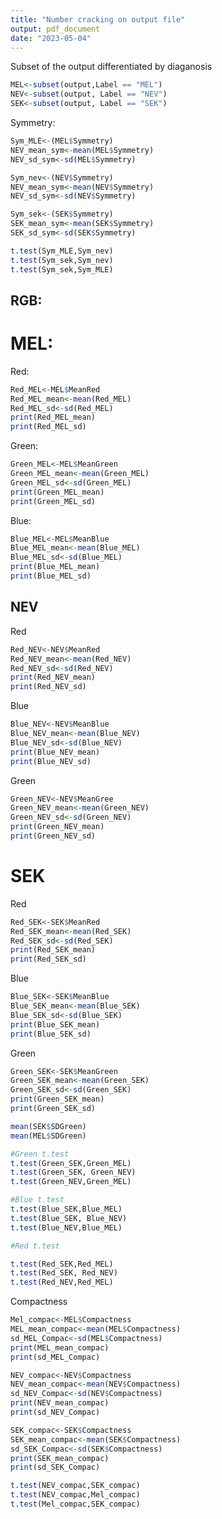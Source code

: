 ```yaml
---
title: "Number cracking on output file"
output: pdf_document
date: "2023-05-04"
---
```

Subset of the output differentiated by diaganosis
```r
MEL<-subset(output,Label == "MEL")
NEV<-subset(output, Label == "NEV")
SEK<-subset(output, Label == "SEK")
```




Symmetry:
```r
Sym_MLE<-(MEL$Symmetry)
NEV_mean_sym<-mean(MEL$Symmetry)
NEV_sd_sym<-sd(MEL$Symmetry)
```

```r
Sym_nev<-(NEV$Symmetry)
NEV_mean_sym<-mean(NEV$Symmetry)
NEV_sd_sym<-sd(NEV$Symmetry)

```


```r
Sym_sek<-(SEK$Symmetry)
SEK_mean_sym<-mean(SEK$Symmetry)
SEK_sd_sym<-sd(SEK$Symmetry)


```


```r
t.test(Sym_MLE,Sym_nev)
t.test(Sym_sek,Sym_nev)
t.test(Sym_sek,Sym_MLE)
```


## RGB:

# MEL:



Red:
```r
Red_MEL<-MEL$MeanRed
Red_MEL_mean<-mean(Red_MEL)
Red_MEL_sd<-sd(Red_MEL)
print(Red_MEL_mean)
print(Red_MEL_sd)
```

Green:
```r
Green_MEL<-MEL$MeanGreen
Green_MEL_mean<-mean(Green_MEL)
Green_MEL_sd<-sd(Green_MEL)
print(Green_MEL_mean)
print(Green_MEL_sd)
```



Blue: 
```r
Blue_MEL<-MEL$MeanBlue
Blue_MEL_mean<-mean(Blue_MEL)
Blue_MEL_sd<-sd(Blue_MEL)
print(Blue_MEL_mean)
print(Blue_MEL_sd)
```


## NEV

Red
```r
Red_NEV<-NEV$MeanRed
Red_NEV_mean<-mean(Red_NEV)
Red_NEV_sd<-sd(Red_NEV)
print(Red_NEV_mean)
print(Red_NEV_sd)
```

Blue
```r
Blue_NEV<-NEV$MeanBlue
Blue_NEV_mean<-mean(Blue_NEV)
Blue_NEV_sd<-sd(Blue_NEV)
print(Blue_NEV_mean)
print(Blue_NEV_sd)
```

Green
```r
Green_NEV<-NEV$MeanGree
Green_NEV_mean<-mean(Green_NEV)
Green_NEV_sd<-sd(Green_NEV)
print(Green_NEV_mean)
print(Green_NEV_sd)
```

# SEK

Red

```r
Red_SEK<-SEK$MeanRed
Red_SEK_mean<-mean(Red_SEK)
Red_SEK_sd<-sd(Red_SEK)
print(Red_SEK_mean)
print(Red_SEK_sd)
```

Blue

```r
Blue_SEK<-SEK$MeanBlue
Blue_SEK_mean<-mean(Blue_SEK)
Blue_SEK_sd<-sd(Blue_SEK)
print(Blue_SEK_mean)
print(Blue_SEK_sd)
```

Green

```r
Green_SEK<-SEK$MeanGreen
Green_SEK_mean<-mean(Green_SEK)
Green_SEK_sd<-sd(Green_SEK)
print(Green_SEK_mean)
print(Green_SEK_sd)
```
```r
mean(SEK$SDGreen)
mean(MEL$SDGreen)
```

```r
#Green t.test
t.test(Green_SEK,Green_MEL)
t.test(Green_SEK, Green_NEV)
t.test(Green_NEV,Green_MEL)

#Blue t.test
t.test(Blue_SEK,Blue_MEL)
t.test(Blue_SEK, Blue_NEV)
t.test(Blue_NEV,Blue_MEL)

#Red t.test

t.test(Red_SEK,Red_MEL)
t.test(Red_SEK, Red_NEV)
t.test(Red_NEV,Red_MEL)
```




Compactness


```r
Mel_compac<-MEL$Compactness
MEL_mean_compac<-mean(MEL$Compactness)
sd_MEL_Compac<-sd(MEL$Compactness)
print(MEL_mean_compac)
print(sd_MEL_Compac)

```


```r
NEV_compac<-NEV$Compactness
NEV_mean_compac<-mean(NEV$Compactness)
sd_NEV_Compac<-sd(NEV$Compactness)
print(NEV_mean_compac)
print(sd_NEV_Compac)
```

```r
SEK_compac<-SEK$Compactness
SEK_mean_compac<-mean(SEK$Compactness)
sd_SEK_Compac<-sd(SEK$Compactness)
print(SEK_mean_compac)
print(sd_SEK_Compac)
```

```r
t.test(NEV_compac,SEK_compac)
t.test(NEV_compac,Mel_compac)
t.test(Mel_compac,SEK_compac)
```


```r
```

